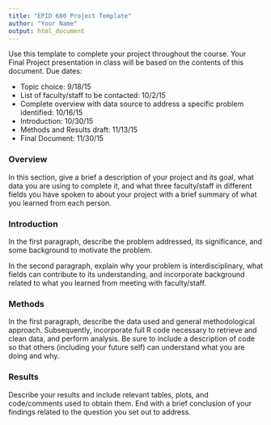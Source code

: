 ```yaml
---
title: "EPID 600 Project Template"
author: "Your Name"
output: html_document
---
```


Use this template to complete your project throughout the course. Your Final Project presentation in class will be based on the contents of this document. Due dates:

- Topic choice: 9/18/15
- List of faculty/staff to be contacted: 10/2/15
- Complete overview with data source to address a specific problem identified: 10/16/15
- Introduction: 10/30/15
- Methods and Results draft: 11/13/15
- Final Document: 11/30/15

### Overview
In this section, give a brief a description of your project and its goal, what data you are using to complete it, and what three faculty/staff in different fields you have spoken to about your project with a brief summary of what you learned from each person. 


### Introduction 
In the first paragraph, describe the problem addressed, its significance, and some background to motivate the problem.

In the second paragraph, explain why your problem is interdisciplinary, what fields can contribute to its understanding, and incorporate background related to what you learned from meeting with faculty/staff.


### Methods
In the first paragraph, describe the data used and general methodological approach. Subsequently, incorporate full R code necessary to retrieve and clean data, and perform analysis. Be sure to include a description of code so that others (including your future self) can understand what you are doing and why.


### Results
Describe your results and include relevant tables, plots, and code/comments used to obtain them. End with a brief conclusion of your findings related to the question you set out to address.